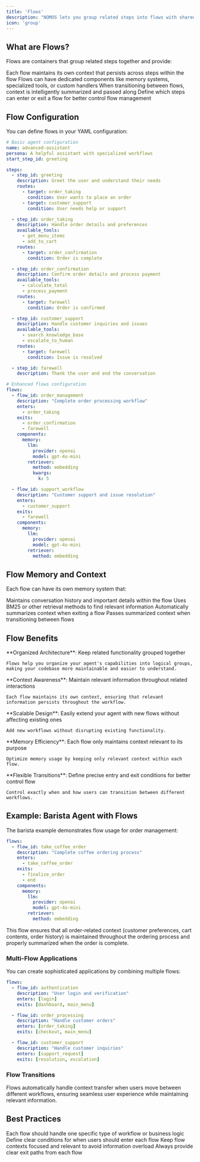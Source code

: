 ```yaml
---
title: 'Flows'
description: "NOMOS lets you group related steps into flows with shared context and components, making it easy to manage complex, stateful workflows."
icon: 'group'
---
```


## What are Flows?

Flows are containers that group related steps together and provide:

<CardGroup cols={2}>
  <Card
    title="Shared Memory"
    icon="brain"
  >
    Each flow maintains its own context that persists across steps within the flow
  </Card>
  <Card
    title="Component Management"
    icon="puzzle-piece"
  >
    Flows can have dedicated components like memory systems, specialized tools, or custom handlers
  </Card>
  <Card
    title="Context Transfer"
    icon="arrows-turn-right"
  >
    When transitioning between flows, context is intelligently summarized and passed along
  </Card>
  <Card
    title="Entry/Exit Points"
    icon="door-open"
  >
    Define which steps can enter or exit a flow for better control flow management
  </Card>
</CardGroup>

## Flow Configuration

You can define flows in your YAML configuration:

```yaml
# Basic agent configuration
name: advanced-assistant
persona: A helpful assistant with specialized workflows
start_step_id: greeting

steps:
  - step_id: greeting
    description: Greet the user and understand their needs
    routes:
      - target: order_taking
        condition: User wants to place an order
      - target: customer_support
        condition: User needs help or support

  - step_id: order_taking
    description: Handle order details and preferences
    available_tools:
      - get_menu_items
      - add_to_cart
    routes:
      - target: order_confirmation
        condition: Order is complete

  - step_id: order_confirmation
    description: Confirm order details and process payment
    available_tools:
      - calculate_total
      - process_payment
    routes:
      - target: farewell
        condition: Order is confirmed

  - step_id: customer_support
    description: Handle customer inquiries and issues
    available_tools:
      - search_knowledge_base
      - escalate_to_human
    routes:
      - target: farewell
        condition: Issue is resolved

  - step_id: farewell
    description: Thank the user and end the conversation

# Enhanced flows configuration
flows:
  - flow_id: order_management
    description: "Complete order processing workflow"
    enters:
      - order_taking
    exits:
      - order_confirmation
      - farewell
    components:
      memory:
        llm:
          provider: openai
          model: gpt-4o-mini
        retriever:
          method: embedding
          kwargs:
            k: 5

  - flow_id: support_workflow
    description: "Customer support and issue resolution"
    enters:
      - customer_support
    exits:
      - farewell
    components:
      memory:
        llm:
          provider: openai
          model: gpt-4o-mini
        retriever:
          method: embedding
```

## Flow Memory and Context

Each flow can have its own memory system that:

<AccordionGroup>
  <Accordion title="Preserves Context">
    Maintains conversation history and important details within the flow
  </Accordion>
  <Accordion title="Intelligent Retrieval">
    Uses BM25 or other retrieval methods to find relevant information
  </Accordion>
  <Accordion title="Context Summarization">
    Automatically summarizes context when exiting a flow
  </Accordion>
  <Accordion title="Cross-Flow Transfer">
    Passes summarized context when transitioning between flows
  </Accordion>
</AccordionGroup>

## Flow Benefits

<Tabs>
  <Tab title="Architecture">
    **Organized Architecture**: Keep related functionality grouped together

    Flows help you organize your agent's capabilities into logical groups, making your codebase more maintainable and easier to understand.
  </Tab>
  <Tab title="Context">
    **Context Awareness**: Maintain relevant information throughout related interactions

    Each flow maintains its own context, ensuring that relevant information persists throughout the workflow.
  </Tab>
  <Tab title="Scalability">
    **Scalable Design**: Easily extend your agent with new flows without affecting existing ones

    Add new workflows without disrupting existing functionality.
  </Tab>
  <Tab title="Memory">
    **Memory Efficiency**: Each flow only maintains context relevant to its purpose

    Optimize memory usage by keeping only relevant context within each flow.
  </Tab>
  <Tab title="Control">
    **Flexible Transitions**: Define precise entry and exit conditions for better control flow

    Control exactly when and how users can transition between different workflows.
  </Tab>
</Tabs>

## Example: Barista Agent with Flows

The barista example demonstrates flow usage for order management:

```yaml
flows:
  - flow_id: take_coffee_order
    description: "Complete coffee ordering process"
    enters:
      - take_coffee_order
    exits:
      - finalize_order
      - end
    components:
      memory:
        llm:
          provider: openai
          model: gpt-4o-mini
        retriever:
          method: embedding
```

<Note>
This flow ensures that all order-related context (customer preferences, cart contents, order history) is maintained throughout the ordering process and properly summarized when the order is complete.
</Note>

### Multi-Flow Applications

You can create sophisticated applications by combining multiple flows:

```yaml
flows:
  - flow_id: authentication
    description: "User login and verification"
    enters: [login]
    exits: [dashboard, main_menu]

  - flow_id: order_processing
    description: "Handle customer orders"
    enters: [order_taking]
    exits: [checkout, main_menu]

  - flow_id: customer_support
    description: "Handle customer inquiries"
    enters: [support_request]
    exits: [resolution, escalation]
```

### Flow Transitions

<Info>
Flows automatically handle context transfer when users move between different workflows, ensuring seamless user experience while maintaining relevant information.
</Info>

## Best Practices

<CardGroup cols={2}>
  <Card
    title="Single Responsibility"
    icon="target"
  >
    Each flow should handle one specific type of workflow or business logic
  </Card>
  <Card
    title="Clear Entry Points"
    icon="door-open"
  >
    Define clear conditions for when users should enter each flow
  </Card>
  <Card
    title="Context Management"
    icon="database"
  >
    Keep flow contexts focused and relevant to avoid information overload
  </Card>
  <Card
    title="Exit Strategies"
    icon="door-closed"
  >
    Always provide clear exit paths from each flow
  </Card>
</CardGroup>
